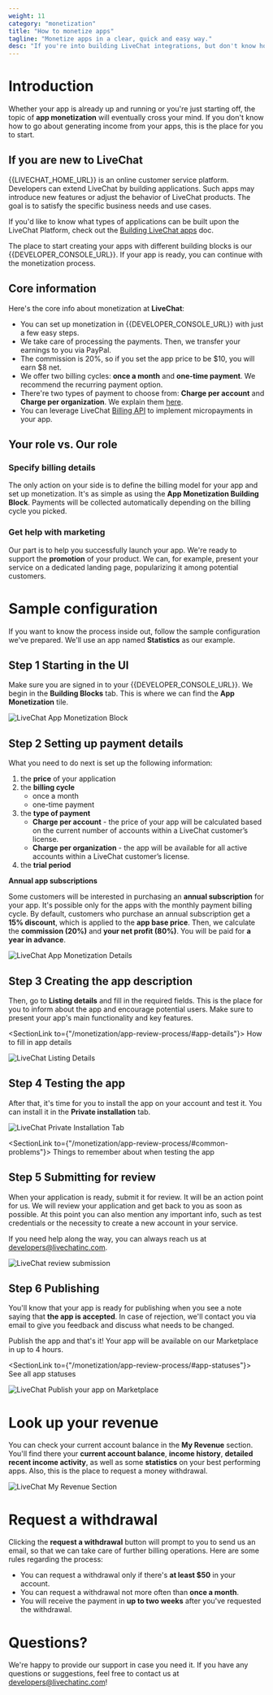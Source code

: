 ```yaml
---
weight: 11
category: "monetization"
title: "How to monetize apps"
tagline: "Monetize apps in a clear, quick and easy way."
desc: "If you're into building LiveChat integrations, but don't know how to go about monetization, this is the place for you to start. Use the guidelines to start generating income in a quick and easy way."
---
```


# Introduction

Whether your app is already up and running or you're just starting off, the topic of **app monetization** will eventually cross your mind. If you don't know how to go about generating income from your apps, this is the place for you to start.

## If you are new to LiveChat

{{LIVECHAT_HOME_URL}} is an online customer service platform. Developers can extend LiveChat by building applications. Such apps may introduce new features or adjust the behavior of LiveChat products. The goal is to satisfy the specific business needs and use cases.

If you'd like to know what types of applications can be built upon the LiveChat Platform, check out the [Building LiveChat apps](/docs/building-apps-for-livechat/) doc.

The place to start creating your apps with different building blocks is our {{DEVELOPER_CONSOLE_URL}}. If your app is ready, you can continue with the monetization process.

## Core information

Here's the core info about monetization at **LiveChat**:

- You can set up monetization in {{DEVELOPER_CONSOLE_URL}} with just a few easy steps.
- We take care of processing the payments. Then, we transfer your earnings to you via PayPal.
- The commission is 20%, so if you set the app price to be $10, you will earn $8 net.
- We offer two billing cycles: **once a month** and **one-time payment**. We recommend the recurring payment option.
- There're two types of payment to choose from: **Charge per account** and **Charge per organization**. We explain them [here](#step-2-setting-up-payment-details).
- You can leverage LiveChat [Billing API](/docs/billing-api/) to implement micropayments in your app.

## Your role vs. Our role

### Specify billing details

The only action on your side is to define the billing model for your app and set up monetization. It's as simple as using the **App Monetization Building Block**. Payments will be collected automatically depending on the billing cycle you picked.

### Get help with marketing

Our part is to help you successfully launch your app. We're ready to support the **promotion** of your product. We can, for example, present your service on a dedicated landing page, popularizing it among potential customers.

# Sample configuration

If you want to know the process inside out, follow the sample configuration we've prepared. We'll use an app named **Statistics** as our example.

## **Step 1 Starting in the UI**

Make sure you are signed in to your {{DEVELOPER_CONSOLE_URL}}. We begin in the **Building Blocks** tab. This is where we can find the **App Monetization** tile.

![LiveChat App Monetization Block](images/monetization-block-livechat.png)

## **Step 2 Setting up payment details**

What you need to do next is set up the following information:

1. the **price** of your application
2. the **billing cycle**
   - once a month
   - one-time payment
3. the **type of payment**
   - **Charge per account** - the price of your app will be calculated based on the current number of accounts within a LiveChat customer’s license.
   - **Charge per organization**  - the app will be available for all active accounts within a LiveChat customer’s license.
4. the **trial period**

<Warning>

**Annual app subscriptions**

Some customers will be interested in purchasing an **annual subscription** for your app. It's possible only for the apps with the monthly payment billing cycle. By default, customers who purchase an annual subscription get a **15% discount**, which is applied to the **app base price**. Then, we calculate the **commission (20%)** and **your net profit (80%)**. You will be paid for **a year in advance**.

</Warning>

<!--Sample calculations:

- App base price: $100
- App price with discount applied: $85
- Commission (discount applied): $85 * 0.20 = $17
- Net profit (discount applied): $85 * 0.80 = $68 -->

![LiveChat App Monetization Details](images/livechat-monetization-details.png)

## **Step 3 Creating the app description**

Then, go to **Listing details** and fill in the required fields. This is the place for you to inform about the app and encourage potential users. Make sure to present your app's main functionality and key features.

<SectionLink to={"/monetization/app-review-process/#app-details"}>
  How to fill in app details
</SectionLink>

![LiveChat Listing Details](images/livechat-listing-details-description.png)

## **Step 4 Testing the app**

After that, it's time for you to install the app on your account and test it. You can install it in the **Private installation** tab.

![LiveChat Private Installation Tab](images/livechat-private-installation.png)

<SectionLink to={"/monetization/app-review-process/#common-problems"}>
  Things to remember about when testing the app
</SectionLink>

## **Step 5 Submitting for review**

When your application is ready, submit it for review. It will be an action point for us. We will review your application and get back to you as soon as possible. At this point you can also mention any important info, such as test credentials or the necessity to create a new account in your service. 

If you need help along the way, you can always reach us at [developers@livechatinc.com](mailto:developers@livechatinc.com).

![LiveChat review submission](images/livechat-review-submission.png)

## **Step 6 Publishing**

You'll know that your app is ready for publishing when you see a note saying that **the app is accepted**. In case of rejection, we'll contact you via email to give you feedback and discuss what needs to be changed.

Publish the app and that's it! Your app will be available on our Marketplace in up to 4 hours.

<SectionLink to={"/monetization/app-review-process/#app-statuses"}>
  See all app statuses
</SectionLink>

![LiveChat Publish your app on Marketplace](images/livechat-publish-app.png)

# Look up your revenue

You can check your current account balance in the **My Revenue** section. You'll find there your **current account balance**, **income history**, **detailed recent income activity**, as well as some **statistics** on your best performing apps. Also, this is the place to request a money withdrawal.

![LiveChat My Revenue Section](images/livechat-my-revenue.png)

# Request a withdrawal

Clicking the **request a withdrawal** button will prompt to you to send us an email, so that we can take care of further billing operations. Here are some rules regarding the process:

- You can request a withdrawal only if there's **at least \$50** in your account.
- You can request a withdrawal not more often than **once a month**.
- You will receive the payment in **up to two weeks** after you've requested the withdrawal.

# Questions?

We're happy to provide our support in case you need it. If you have any questions or suggestions, feel free to contact us at [developers@livechatinc.com](mailto:developers@livechatinc.com)!
